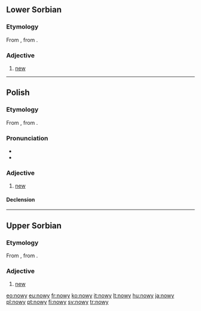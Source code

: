 ==Lower Sorbian==

===Etymology===
From {{proto|Slavic|novъ|lang=dsb}}, from {{proto|Indo-European|néwos|lang=dsb}}.

===Adjective===
{{infl|dsb|adjective}}

# [[new]]

----

==Polish==

===Etymology===
From {{proto|Slavic|novъ|lang=pl}}, from {{proto|Indo-European|néwos|lang=pl}}.

===Pronunciation===
*{{audio|Pl-nowy.ogg|audio}}
* {{IPA|[ˈnɔvɨ]|lang=pl}}

===Adjective===
{{pl-adj|m|nowszy}}

# [[new]]

====Declension====
{{pl-decl-adj-y|now|nowi}}

----

==Upper Sorbian==

===Etymology===
From {{proto|Slavic|novъ|lang=hsb}}, from {{proto|Indo-European|néwos|lang=hsb}}.

===Adjective===
{{infl|hsb|adjective}}

# [[new]]

[[eo:nowy]]
[[eu:nowy]]
[[fr:nowy]]
[[ko:nowy]]
[[it:nowy]]
[[lt:nowy]]
[[hu:nowy]]
[[ja:nowy]]
[[pl:nowy]]
[[pt:nowy]]
[[fi:nowy]]
[[sv:nowy]]
[[tr:nowy]]